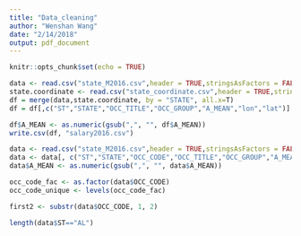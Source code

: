 ```yaml
---
title: "Data_cleaning"
author: "Wenshan Wang"
date: "2/14/2018"
output: pdf_document
---
```


```r
knitr::opts_chunk$set(echo = TRUE)
```

```r
data <- read.csv("state_M2016.csv",header = TRUE,stringsAsFactors = FALSE)
state.coordinate <- read.csv("state_coordinate.csv",header = TRUE,stringsAsFactors = FALSE)
df = merge(data,state.coordinate, by = "STATE", all.x=T)
df = df[,c("ST","STATE","OCC_TITLE","OCC_GROUP","A_MEAN","lon","lat")]
```

```r
df$A_MEAN <- as.numeric(gsub(",", "", df$A_MEAN))
write.csv(df, "salary2016.csv")
```

```r
data <- read.csv("state_M2016.csv",header = TRUE,stringsAsFactors = FALSE)
data <- data[, c("ST","STATE","OCC_CODE","OCC_TITLE","OCC_GROUP","A_MEAN")]
data$A_MEAN <- as.numeric(gsub(",", "", data$A_MEAN))
```

```r
occ_code_fac <- as.factor(data$OCC_CODE)
occ_code_unique <- levels(occ_code_fac)

first2 <- substr(data$OCC_CODE, 1, 2)

length(data$ST=="AL")

```



